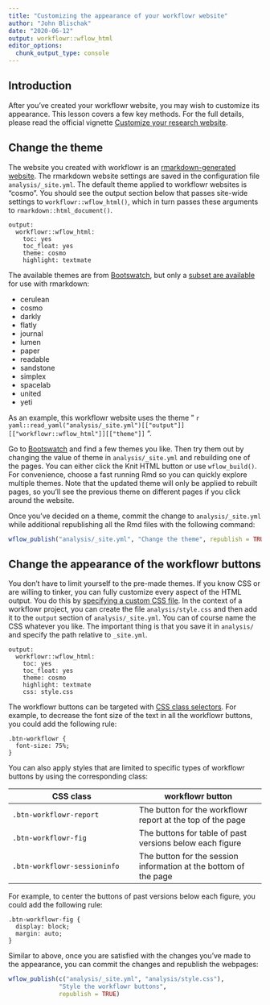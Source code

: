 ```yaml
---
title: "Customizing the appearance of your workflowr website"
author: "John Blischak"
date: "2020-06-12"
output: workflowr::wflow_html
editor_options:
  chunk_output_type: console
---
```


## Introduction

After you've created your workflowr website, you may wish to customize its
appearance. This lesson covers a few key methods. For the full details, please
read the official vignette [Customize your research
website][wflow-02-customization].

[wflow-02-customization]: https://jdblischak.github.io/workflowr/articles/wflow-02-customization.html

## Change the theme

The website you created with workflowr is an [rmarkdown-generated website][rmd-website].
The rmarkdown website settings are saved in the configuration file
`analysis/_site.yml`. The default theme applied to workflowr websites is
"cosmo". You should see the output section below that passes site-wide settings
to `workflowr::wflow_html()`, which in turn passes these arguments to
`rmarkdown::html_document()`.

```
output:
  workflowr::wflow_html:
    toc: yes
    toc_float: yes
    theme: cosmo
    highlight: textmate
```

[rmd-website]: https://bookdown.org/yihui/rmarkdown/rmarkdown-site.html

The available themes are from [Bootswatch][], but only a [subset are
available][rmd-themes] for use with rmarkdown:

* cerulean
* cosmo
* darkly
* flatly
* journal
* lumen
* paper
* readable
* sandstone
* simplex
* spacelab
* united
* yeti

[bootswatch]: https://bootswatch.com/
[rmd-themes]: https://bookdown.org/yihui/rmarkdown/html-document.html#appearance-and-style

As an example, this workflowr website uses the theme "
`r yaml::read_yaml("analysis/_site.yml")[["output"]][["workflowr::wflow_html"]][["theme"]]`
".

Go to [Bootswatch][] and find a few themes you like. Then try them out by
changing the value of theme in `analysis/_site.yml` and rebuilding one of the
pages. You can either click the Knit HTML button or use `wflow_build()`. For
convenience, choose a fast running Rmd so you can quickly explore multiple
themes. Note that the updated theme will only be applied to rebuilt pages, so
you'll see the previous theme on different pages if you click around the
website.

Once you've decided on a theme, commit the change to `analysis/_site.yml` while
additional republishing all the Rmd files with the following command:

```r
wflow_publish("analysis/_site.yml", "Change the theme", republish = TRUE)
```

## Change the appearance of the workflowr buttons

You don't have to limit yourself to the pre-made themes. If you know CSS or are
willing to tinker, you can fully customize every aspect of the HTML output.
You do this by [specifying a custom CSS file][custom-css]. In the context of a
workflowr project, you can create the file `analysis/style.css` and then add it
to the `output` section of `analysis/_site.yml`. You can of course name the CSS
whatever you like. The important thing is that you save it in `analysis/` and
specify the path relative to `_site.yml`.

```
output:
  workflowr::wflow_html:
    toc: yes
    toc_float: yes
    theme: cosmo
    highlight: textmate
    css: style.css
```

[custom-css]: https://bookdown.org/yihui/rmarkdown/html-document.html#custom-css

The workflowr buttons can be targeted with [CSS class selectors][mdn-class-selectors].
For example, to decrease the font size of the text in all the workflowr buttons,
you could add the following rule:

```
.btn-workflowr {
  font-size: 75%;
}
```

[mdn-class-selectors]: https://developer.mozilla.org/en-US/docs/Web/CSS/Class_selectors

You can also apply styles that are limited to specific types of workflowr
buttons by using the corresponding class:

CSS class  | workflowr button
------------- | -------------
`.btn-workflowr-report` | The button for the workflowr report at the top of the page
`.btn-workflowr-fig`  | The buttons for table of past versions below each figure
`.btn-workflowr-sessioninfo` | The button for the session information at the bottom of the page

For example, to center the buttons of past versions below each figure, you could
add the following rule:

```
.btn-workflowr-fig {
  display: block;
  margin: auto;
}
```

Similar to above, once you are satisfied with the changes you've made to the
appearance, you can commit the changes and republish the webpages:

```r
wflow_publish(c("analysis/_site.yml", "analysis/style.css"),
              "Style the workflowr buttons",
              republish = TRUE)
```
